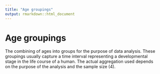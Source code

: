 ```yaml
---
title: "Age groupings"
output: rmarkdown::html_document
---
```


# Age groupings

The combining of ages into groups for  the purpose of data  analysis. These  groupings usually capture a time interval  representing a developmental stage in  the life course of a  human. The actual  aggregation used depends on the purpose  of the analysis and the sample size (4).
